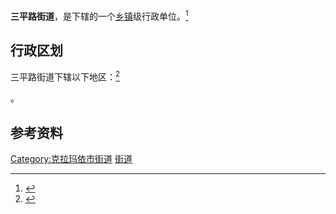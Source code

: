 {{中国乡级行政区|65/02/04/002/000}}

'''三平路街道'''，是{{PRC admin/fullname|65/02/04/002/000|3}}下辖的一个[[乡镇|乡镇]]级行政单位。<ref>{{PRC admin/ref sgc|{{PRC admin/parent|65/02/04/002/000}}}}</ref>

== 行政区划 ==

三平路街道下辖以下地区：<ref>{{PRC admin/ref sgc|65/02/04/002/000}}</ref>

{{PRC admin/children|65/02/04/002/000}}。

== 参考资料 ==

{{reflist}}

{{新疆维吾尔自治区克拉玛依市白碱滩区行政区划}}
{{新疆行政区划小作品}}

[[Category:克拉玛依市街道|Category:克拉玛依市街道]]
[[Category:白碱滩区行政区划|街道]]